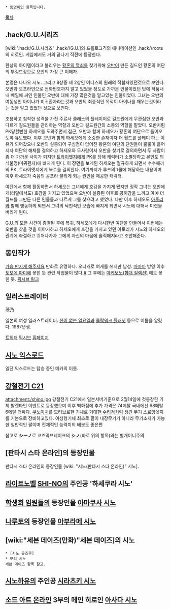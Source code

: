  * [[동명이인]] 항목입니다.

[[목차]]

== .hack/G.U.시리즈 ==
[wiki:".hack/G.U.시리즈" .hack//G.U.]의 프롤로그격의 애니메이션인 .hack//roots의 히로인. 게임에서도 거의 끝나기 직전에 등장한다.


환상의 아이템이라고 불리우는 [[황혼의 열쇠]]를 찾기위해 [[오반]]이 만든 길드인 황혼의 여단의 부길드장으로 오반의 가장 큰 이해자.

본명은 나나오 시노. 그리고 8상중 제 2상인 이니스의 원래의 적합자였던것으로 보인다. 오반과 오프라인으로 전화번호까지 알고 있었을 정도로 가까운 인물이었던 탓에 작품내내 베일에 싸인 인물인 오반에 대해 가장 많은것을 알고있는 인물이었다. 그녀는 오반의 여동생인 아이나가 미귀환자라는것과 오반의 최종적인 목적이 아이나를 깨우는것이라는 것을 알고 있었던 것으로 보인다.  

조용하고 침착한 성격을 가진 주료사 클래스의 플레이어로 길드원에게 무관심한 오반과 다르게 길드원들을 관리하는 역할과 오반과 길드원간의 소통의 역할을 맡았다. 오반처럼 PK당할뻔한 하세오를 도와주면서 접근, 오반과 함께 하세오가 황혼의 여단으로 들어오도록 유도했다. 이후 오반과 함께 하세오에게 소중한 존재이자 더 월드를 플레이 하는 이유가 되어갔으나 오반의 실종되어 구심점이 없어진 황혼의 여단의 단원들이 뿔뿔이 흩어지자 여단의 해체를 결의하고 하세오와 두사람이서 오반을 찾기로 결의하면서 두 사람이 좀 더 가까운 사이가 되지만 [[트라이엣지]]에게 PK를 당해 캐릭터가 소멸당하고 본인도 의식불명(미귀환자)에 빠지게 된다. 이 장면을 보게된 하세오는 절규하게 되면서 수수께끼의 PK, 트라이엣지에게 복수를 결의한다. 여기까지가 루츠의 1쿨에 해당하는 내용이며 이후 하세오가 죽음의 공포라 불리게 되는 원인을 제공한 캐릭터.


여단에서 함께 활동하면서 하세오는 그녀에게 호감을 가지게 됐지만 정작 그녀는 오반에게(리얼에서도) 호감을 가지고 있었으며 오반이 실종된 이후로 공허감을 느끼고 아예 더 월드를 그만둔 다른 인물들과 다르게 그를 찾으려고 했었다. 다만 이후 하세오도 [[아토리]]와 함께 행동하게 되면서 그녀의 낙천적인 모습에 빠지게 되면서 시노에 대해서 미련을 버리게 된다.


G.U.의 모든 사건이 종결된 후에 복귀, 하세오에게 다시한번 여단을 만들어서 이번에는 오반을 찾을 것을 이야기하고 하세오에게 호감을 가지고 있던 아토리가 시노와 하세오의 관계에 좌절하고 뛰쳐나가자 그에게 자신의 마음에 솔직해지라고 조언해준다.

== 동인작가 ==
[[가슴 만지게 해주세요]] 만화로 유명하다. 오너캐로 여캐를 쓰지만 남성.
[[마마마]] 방영 이후 [[토모에 마미]]에 꽂힌 듯 관련 작업물이 많다.[http://jamba7.egloos.com/tag/%EB%A7%88%EB%AF%B8%EC%96%91%EB%A7%8C%ED%99%94 #]
그 후에는 [[아케보노(함대 컬렉션)]] 에도 꽂힌 듯. [http://www.pixiv.net/search.php?s_mode=s_tag_full&word=%E6%9B%99%E3%81%95%E3%82%93%E3%81%A8%E3%82%AF%E3%82%BD%E6%8F%90%E7%9D%A3 픽시브 링크]

== 일러스트레이터 ==

茨乃

일본의 여성 일러스트레이터. [[신이 없는 일요일]]과 [[클락워크 플래닛]] 등으로 이름을 알렸다. 1987년생.

[https://twitter.com/sino_eefy 트위터]
[http://www.pixiv.net/member.php?id=67388 픽시브]
[http://eefy02.xsrv.jp/ 홈페이지]


== [[시노 익스로드]] ==
일단 익스로드는 탑승 중인 메카의 이름.
== [[강철전기 C21]] ==
attachment:/shino.jpg
강철전기 C21에서 일본서버기준으로 2월14일에 첫등장한 기체
발렌타인 이벤트로 등장했으며 이후 백화점에 추가 가격은 74메탈
국내에선 68메탈 6메탈 더싸다.
[[쿠노이치]]를 모티브로한 기체로 거대한 [[수리검]]처럼 생긴 무기 스로잉엣지를 기본으로 장비하고있다.
여성형기체 최초로 팔이 내장무기가 아니라 무기소지가 가능한 일반적인 팔이며 전체적인 능력치의 배분도 좋은편

참고로 '''シーノ'''로 코즈믹브레이크의 '''シノ'''(바로 위의 항목)와는 별개이니주의

== [판타시 스타 온라인]의 등장인물 ==
판타시 스타 온라인의 등장인물 [wiki: "시노(판타시 스타 온라인)" 시노].


== [[라이트노벨]] [[SHI-NO]]의 주인공 '하세쿠라 시노' ==

== [[학생회 임원들]]의 등장인물 [[아마쿠사 시노]] ==

== [[나루토]]의 등장인물 [[아부라메 시노]] ==

== [wiki:"세븐 데이즈(만화)"세븐 데이즈]의 시노 ==

 * [시노 유즈루]
 * 모리 시노
 세븐 데이즈 항목 참고.

== [[시노하유]]의 주인공 [[시라츠키 시노]] ==

== [[소드 아트 온라인]] 3부의 메인 히로인 [[아사다 시노]] ==



